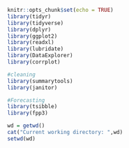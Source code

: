 ```r
knitr::opts_chunk$set(echo = TRUE)
library(tidyr)
library(tidyverse)
library(dplyr)
library(ggplot2)
library(readxl)
library(lubridate)
library(DataExplorer)
library(corrplot)

#cleaning 
library(summarytools)
library(janitor)

#Forecasting 
library(tsibble)
library(fpp3)

wd = getwd()
cat("Current working directory: ",wd)
setwd(wd)
```